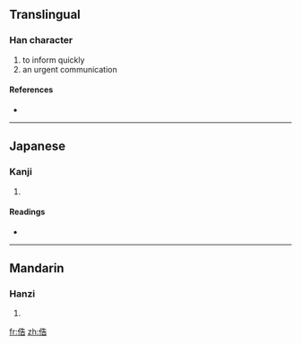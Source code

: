 ==Translingual==

===Han character===
{{Han char|rn=9|rad=人|as=07|sn=9|four=|canj=人竹土口 (OHGR)}}

# to inform quickly
# an urgent communication

====References====
* {{Han ref|kx=0104.130|dkj=00672|dj=0220.120|hdz=10162.100|uh=4FC8|ud=20424}}

----

==Japanese==

===Kanji===
{{ja-kanji|grade=|rs=人07}}

# {{defn|Japanese}}

====Readings====
* {{ja-readings|on=[[こく]] (koku)|kun=}}

----

==Mandarin==

===Hanzi===
{{cmn-hanzi|pin=[[kù]] ([[ku4]]), [[miǎn]] ([[mian3]])|wg=k'u<sup>4</sup>, mien<sup>3</sup>}}

# {{defn|Mandarin}}

[[fr:俈]]
[[zh:俈]]